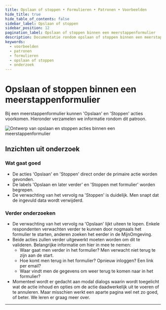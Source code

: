 ```yaml
---
title: Opslaan of stoppen • Formulieren • Patronen • Voorbeelden
hide_title: true
hide_table_of_contents: false
sidebar_label: Opslaan of stoppen
sidebar_position: 12
pagination_label: Opslaan of stoppen binnen een meerstappenformulier
description: Documentatie rondom opslaan of stoppen binnen een meerstappenformulier
keywords:
  - voorbeelden
  - patronen
  - formulieren
  - opslaan of stoppen
  - onderzoek
---
```



# Opslaan of stoppen binnen een meerstappenformulier

Bij een meerstappenformulier kunnen 'Opslaan' en 'Stoppen' acties voorkomen. Hieronder verzamelen we informatie rondom dit patroon.

![Ontwerp van opslaan en stoppen acties binnen een meerstappenformulier](https://raw.githubusercontent.com/nl-design-system/documentatie/assets/voorbeeld_formulier_opslaan-stoppen.png)

## Inzichten uit onderzoek

### Wat gaat goed

- De acties 'Opslaan' en 'Stoppen' direct onder de primaire actie worden gevonden.
- De labels 'Opslaan en later verder' en 'Stoppen met formulier' worden begrepen.
- De verwachting van het vervolg na 'Stoppen' is duidelijk. Men snapt dat de ingevuld data wordt verwijderd.

### Verder onderzoeken

- De verwachting van het vervolg na 'Opslaan' lijkt uiteen te lopen. Enkele respondenten verwachten verder te kunnen door nogmaals het formulier te starten, anderen zoeken het eerder in de MijnOmgeving.
- Beide acties zullen verder uitgewerkt moeten worden om dit te valideren. Belangrijke informatie om hier in mee te nemen:
  - Waar gaat men verder in het formulier? Men verwacht niet terug te zijn aan de start.
  - Hoe komt men terug in het formulier? Opnieuw inloggen? Een link per email?
  - Waar vindt men de gegevens om weer terug te komen naar in het formulier?
- Momenteel wordt er gedacht aan modal dialogs waarin wordt toegelicht wat de actie inhoud en opties om de actie daadwerkelijk uit te voeren of te annuleren. Maar misschien werkt een aparte pagina wel net zo goed, of beter. We leren er graag meer over.

<VideoPlayer videoId="5iiAJr1wBdY" />

<ResearchInfo />

---

<PatternFooterInfo />
